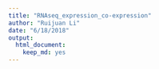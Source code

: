 ```yaml
---
title: "RNAseq_expression_co-expression"
author: "Ruijuan Li"
date: "6/18/2018"
output: 
  html_document: 
    keep_md: yes
---
```



